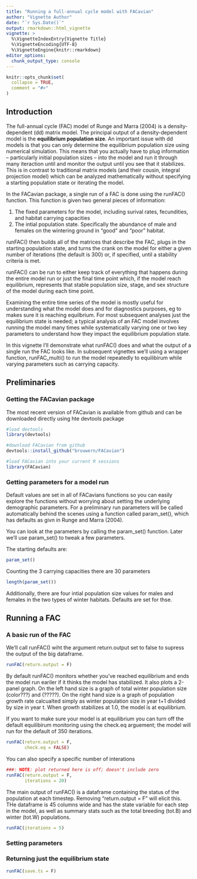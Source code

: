 ```yaml
---
title: "Running a full-annual cycle model with FACavian"
author: "Vignette Author"
date: "`r Sys.Date()`"
output: rmarkdown::html_vignette
vignette: >
  %\VignetteIndexEntry{Vignette Title}
  %\VignetteEncoding{UTF-8}
  %\VignetteEngine{knitr::rmarkdown}
editor_options: 
  chunk_output_type: console
---
```


```r
knitr::opts_chunk$set(
  collapse = TRUE,
  comment = "#>"
)
```


## Introduction

The full-annual cycle (FAC) model of Runge and Marra (2004) is a density-dependent (dd) matrix model.  The principal output of a density-dependent model is the **equilibrium population size**.  An important issue with dd models is that you can only determine the equilibrium population size using numerical simulation.  This means that you actually have to plug information -- particularly initial population sizes -- into the model and run it through many iteraction until and monitor the output until you see that it stabilizes. This is in contrast to traditional matrix models (and their cousin, integral projection model) which can be analyzed mathematically without specifying a starting population state or iterating the model.

In the FACavian package, a single run of a FAC is done using the runFAC() function.  This function is given two general pieces of information:

1. The fixed parameters for the model, including surival rates, fecundities, and habitat carrying capacities
1. The intial population state.  Specifically the abundance of male and females on the wintering ground in "good" and "poor" habitat.

runFAC() then builds all of the matrices that describe the FAC, plugs in the starting population state, and turns the crank on the model for either a given number of iterations (the default is 300) or, if specified, until a stability criteria is met.  

runFAC() can be run to either keep track of everything that happens during the entire model run or just the final time point which, if the model reach equilibrium, represents that stable population size, stage, and sex structure of the model during each time point.

Examining the entire time series of the model is mostly useful for understanding what the model does and for diagnostics purposes, eg to makes sure it is reaching equilbrium.  For most subsequent analyses just the equilibrium state is needed; a typical analysis of an FAC model involves running the model many times while systematically varying one or two key parameters to understand how they impact the equilibrium population state.

In this vignette I'll demonstrate what runFAC() does and what the output of a single run the FAC looks like.  In subsequent vignettes we'll using a wrapper function, runFAC_multi() to run the model repeatedly to equilibirum while varying parameters such as carrying capacity.


## Preliminaries

### Getting the FACavian package

The most recent version of FACavian is available from github and can be downloaded directly using hte devtools package
```r
#load devtools
library(devtools)

#download FACavian from github
devtools::install_github("brouwern/FACavian")

#load FACavian into your current R sessions
library(FACavian)
```

### Getting parameters for a model run

Default values are set in all of FACavians functions so you can easily explore the functions without worrying about setting the underlying demographic parameters.  For a preliminary run parameters will be called automatically behind the scenes using a function called param_set(), which has defaults as givn in Runge and Marra (2004).  

You can look at the parameters by calling the param_set() function.  Later we'll use param_set() to tweak a few parameters.

The starting defaults are:
```r
param_set()
```

Counting the 3 carrying capacities there are 30 parameters
```r
length(param_set())
```

Additionally, there are four intial population size values for males and females in the two types of winter habitats.  Defaults are set for thse.

## Running a FAC

### A basic run of the FAC

We'll call runFAC() wiht the argument return.output set to false to supress the output of the big dataframe.
```r
runFAC(return.output = F)
```

By default runFAC() monitors whether you've reached equilibrium and ends the model run eariler if it thinks the model has stabilized.  It also plots a 2-panel graph.  On the left hand size is a graph of total winter population size (color???) and (?????).  On the right hand size is a graph of population growth rate calcualted simply as winter population size in year t+1 divided by size in year t.  When growth stabilizes at 1.0, the model is at equilibrium.

If you want to make sure your model is at equilibrium you can turn off the default equilibirum monitoring using the check.eq arguement; the model will run for the default of 350 iterations.

```r
runFAC(return.output = F,
       check.eq = FALSE)
```

You can also specify a specific number of interations
```r
###: NOTE: plot returned here is off; doesn't include zero
runFAC(return.output = F,
       iterations = 20)
```


The main output of runFAC() is a dataframe containing the status of the population at each timestep. Removing "return.output = F" will elicit this.  THe dataframe is 45 columns wide and has the state variable for each step in the model, as well as summary stats such as the total breeding (tot.B) and  winter (tot.W) populations.

```r
runFAC(iterations = 5)
```


### Setting parameters

### Returning just the equilibrium state

```r
runFAC(save.ts = F)
```


